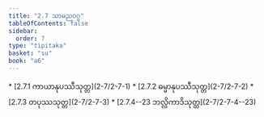 ```yaml
---
title: "2.7 သာမညဝဂ္ဂ"
tableOfContents: false
sidebar:
  order: 7
type: "tipitaka"
basket: "su"
book: "a6"
---
```



<DynamicBreadcrumb />



<TableOfContents book="a6" section="2.7">
* [2.7.1 ကာယာနုပဿီသုတ္တ](2-7/2-7-1)
* [2.7.2 ဓမ္မာနုပဿီသုတ္တ](2-7/2-7-2)
* [2.7.3 တပုဿသုတ္တ](2-7/2-7-3)
* [2.7.4--23 ဘလ္လိကာဒိသုတ္တ](2-7/2-7-4--23)
</TableOfContents>